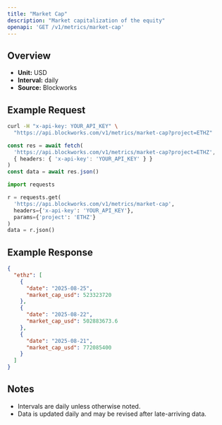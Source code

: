 ```yaml
---
title: "Market Cap"
description: "Market capitalization of the equity"
openapi: 'GET /v1/metrics/market-cap'
---
```


## Overview

- **Unit:** USD
- **Interval:** daily
- **Source:** Blockworks

## Example Request

<CodeGroup>

```bash cURL
curl -H "x-api-key: YOUR_API_KEY" \
  "https://api.blockworks.com/v1/metrics/market-cap?project=ETHZ"
```

```typescript TypeScript
const res = await fetch(
  'https://api.blockworks.com/v1/metrics/market-cap?project=ETHZ',
  { headers: { 'x-api-key': 'YOUR_API_KEY' } }
)
const data = await res.json()
```

```python Python
import requests

r = requests.get(
  'https://api.blockworks.com/v1/metrics/market-cap',
  headers={'x-api-key': 'YOUR_API_KEY'},
  params={'project': 'ETHZ'}
)
data = r.json()
```

</CodeGroup>

## Example Response

```json
{
  "ethz": [
    {
      "date": "2025-08-25",
      "market_cap_usd": 523323720
    },
    {
      "date": "2025-08-22",
      "market_cap_usd": 502883673.6
    },
    {
      "date": "2025-08-21",
      "market_cap_usd": 772085400
    }
  ]
}
```

## Notes
- Intervals are daily unless otherwise noted.
- Data is updated daily and may be revised after late-arriving data.
